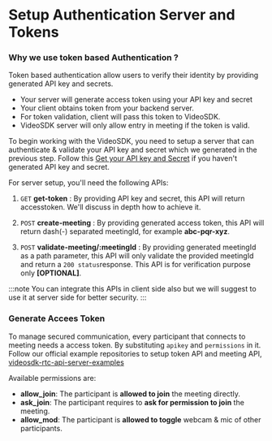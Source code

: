 # Setup Authentication Server and Tokens

### Why we use token based Authentication ?

Token based authentication allow users to verify their identity by providing generated API key and secrets.

- Your server will generate access token using your API key and secret
- Your client obtains token from your backend server.
- For token validation, client will pass this token to VideoSDK.
- VideoSDK server will only allow entry in meeting if the token is valid.

To begin working with the VideoSDK, you need to setup a server that can authenticate & validate your API key and secret which we generated in the previous step. Follow this [Get your API key and Secret](signup-and-create-api) if you haven't generated API key and secret.

For server setup, you'll need the following APIs:

1. `GET` **get-token** : By providing API key and secret, this API will return accesstoken. We'll discuss in depth how to achieve it.

2. `POST` **create-meeting** : By providing generated access token, this API will return dash(-) separated meetingId, for example **abc-pqr-xyz**.

3. `POST` **validate-meeting/:meetingId** : By providing generated meetingId as a path parameter, this API will only validate the provided meetingId and return a `200 status`response. This API is for verification purpose only **[OPTIONAL]**.

:::note
You can integrate this APIs in client side also but we will suggest to use it at server side for better security.
:::

### Generate Accees Token

To manage secured communication, every participant that connects to meeting needs a access token. By substituting `apikey` and `permissions` in it.
Follow our official example repositories to setup token API and meeting API, [videosdk-rtc-api-server-examples](https://github.com/videosdk-live/videosdk-rtc-api-server-examples)

Available permissions are:

- **allow_join**: The participant is **allowed to join** the meeting directly.
- **ask_join**: The participant requires to **ask for permission to join** the meeting.
- **allow_mod**: The participant is **allowed to toggle** webcam & mic of other participants.
